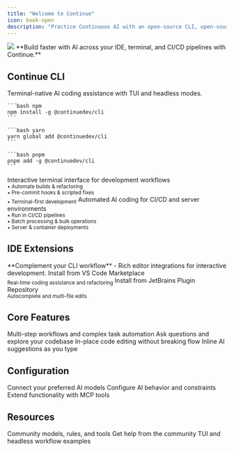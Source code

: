```yaml
---
title: "Welcome to Continue"
icon: book-open
description: "Practice Continuous AI with an open-source CLI, open-source IDE extensions, and a Hub for custom AI coding agents"
---
```


<Frame>
  <img src="/images/intro-0c302b9c15b890c251b1ad04586c880f.png" />
</Frame>

<Note>
  **Build faster with AI across your IDE, terminal, and CI/CD pipelines with
  Continue.**
</Note>

## Continue CLI

<Info>Terminal-native AI coding assistance with TUI and headless modes.</Info>

<CodeGroup>

    ```bash npm
    npm install -g @continuedev/cli
    ```

    ```bash yarn
    yarn global add @continuedev/cli
    ```

    ```bash pnpm
    pnpm add -g @continuedev/cli
    ```

</CodeGroup>

<CardGroup cols={2}>
  <Card
    title="TUI Mode"
    icon="terminal"
    href="/cli/overview#tui-mode%3A-interactive-development"
  >
    Interactive terminal interface for development workflows
    <br />
    <sub>• Automate builds & refactoring</sub>
    <br />
    <sub>• Pre-commit hooks & scripted fixes</sub>
    <br />
    <sub>• Terminal-first development</sub>
  </Card>
  <Card
    title="Headless Mode"
    icon="server"
    href="/cli/overview#headless-mode%3A-production-automation"
  >
    Automated AI coding for CI/CD and server environments
    <br />
    <sub>• Run in CI/CD pipelines</sub>
    <br />
    <sub>• Batch processing & bulk operations</sub>
    <br />
    <sub>• Server & container deployments</sub>
  </Card>
</CardGroup>

## IDE Extensions

<Info>
  **Complement your CLI workflow** - Rich editor integrations for interactive
  development.
</Info>

<CardGroup cols={2}>
  <Card
    title="VS Code"
    icon="code"
    href="https://marketplace.visualstudio.com/items?itemName=Continue.continue"
  >
    Install from VS Code Marketplace
    <br />
    <sub>Real-time coding assistance and refactoring</sub>
  </Card>
  <Card
    title="JetBrains"
    icon="jet-fighter"
    href="https://plugins.jetbrains.com/plugin/22707-continue-extension"
  >
    Install from JetBrains Plugin Repository
    <br />
    <sub>Autocomplete and multi-file edits</sub>
  </Card>
</CardGroup>

## Core Features

<CardGroup cols={2}>
  <Card title="Agent" icon="robot" href="/features/agent/quick-start">
    Multi-step workflows and complex task automation
  </Card>
  <Card title="Chat" icon="messages" href="/features/chat/quick-start">
    Ask questions and explore your codebase
  </Card>
  <Card title="Edit" icon="pen-to-square" href="/features/edit/quick-start">
    In-place code editing without breaking flow
  </Card>
  <Card
    title="Autocomplete"
    icon="sparkles"
    href="/features/autocomplete/quick-start"
  >
    Inline AI suggestions as you type
  </Card>
</CardGroup>

## Configuration

<CardGroup cols={3}>
  <Card title="Models" icon="brain" href="/customization/models">
    Connect your preferred AI models
  </Card>
  <Card title="Rules" icon="shield" href="/customization/rules">
    Configure AI behavior and constraints
  </Card>
  <Card title="MCPs" icon="wrench" href="/customization/mcp-tools">
    Extend functionality with MCP tools
  </Card>
</CardGroup>

## Resources

<CardGroup cols={3}>
  <Card title="Continue Hub" icon="globe" href="https://hub.continue.dev/">
    Community models, rules, and tools
  </Card>
  <Card
    title="GitHub Discussions"
    icon="comments"
    href="https://github.com/continuedev/continue/discussions"
  >
    Get help from the community
  </Card>
  <Card
    title="CLI Examples"
    icon="code-branch"
    href="/guides/overview#continuous-ai"
  >
    TUI and headless workflow examples
  </Card>
</CardGroup>
